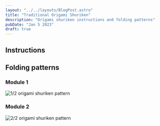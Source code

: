 ```yaml
---
layout: "../../layouts/BlogPost.astro"
title: "Traditional Origami Shuriken"
description: "Origami shuriken instructions and folding patterns"
pubDate: "Jan 5 2023"
draft: true
---
```



## Instructions

<OrigamiCarousel origami="shuriken" />

## Folding patterns

<Info
  href="https://origamisimulator.org/"
  content="These may be used for simulation purposes"
/>

### Module 1

![1/2 origami shuriken pattern](/origami/patterns/shuriken/shuriken-2.svg)

<DownloadButton
  filename="origami-shuriken-pattern-1"
  href="/origami/patterns/shuriken/shuriken-1.svg"
  content="Download (SVG)"
/>

### Module 2

![2/2 origami shuriken pattern](/origami/patterns/shuriken/shuriken-2.svg)

<DownloadButton
  filename="origami-shuriken-pattern-2"
  href="/origami/patterns/shuriken/shuriken-2.svg"
  content="Download (SVG)"
/>
